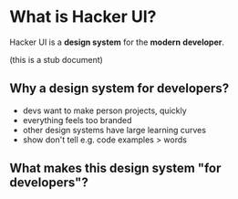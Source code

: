 
# What is Hacker UI?

Hacker UI is a **design system** for the **modern** **developer**.

(this is a stub document)

## Why a design system for developers?

- devs want to make person projects, quickly
- everything feels too branded
- other design systems have large learning curves
- show don't tell e.g. code examples > words

## What makes this design system "for developers"?
